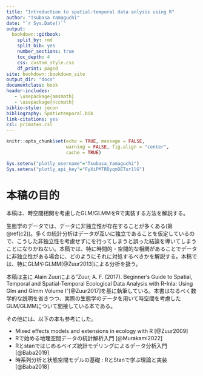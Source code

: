 ```yaml
--- 
title: "Introduction to spatial-temporal data anlysis using R"
author: "Tsubasa Yamaguchi"
date: "`r Sys.Date()`"
output: 
  bookdown::gitbook:
    split_by: rmd  
    split_bib: yes  
    number_sections: true   
    toc_depth: 4 
    css: custom_style.css   
    df_print: paged
site: bookdown::bookdown_site  
output_dir: "docs"  
documentclass: book  
header-includes:
   - \usepackage{amsmath}
   - \usepackage{nccmath}
biblio-style: jecon    
bibliography: Spatiotemporal.bib   
link-citations: yes
csl: primates.csl
---
```


```r
knitr::opts_chunk$set(echo = TRUE, message = FALSE,
                      warning = FALSE, fig.align = "center",
                      cache = TRUE)

Sys.setenv("plotly_username"="Tsubasa_Yamaguchi")
Sys.setenv("plotly_api_key"="FyXiPMTRDyqnDETur1lG")
```

# 本稿の目的 {-}   
本稿は、時空間相関を考慮したGLM/GLMMをRで実装する方法を解説する。  

生態学のデータでは、データに非独立性が存在することが多くある(第\@ref(c2))。多くの統計分析はデータが互いに独立であることを仮定しているので、こうした非独立性を考慮せずにを行ってしまうと誤った結論を導いてしまうことになりかねない。本稿では、特に時間的・空間的な相関があることでデータに非独立性がある場合に、どのようにそれに対処するべきかを解説する。本稿では、特にGLMやGLMM[@Zuur2013]による分析を扱う。  

本稿は主に Alain Zuurによる"Zuur, A. F. (2017). Beginner’s Guide to Spatial, Temporal and Spatial-Temporal Ecological Data Analysis with R-Inla: Using Glm and Glmm Volume I"[@Zuur2017]を基に執筆している。本書はなるべく数学的な説明を省きつつ、実際の生態学のデータを用いて時空間を考慮したGLM/GLMMについて間接している本である。  

その他には、以下の本も参考にした。  

- Mixed effects models and extensions in ecology with R [@Zuur2009]  
- Rで始める地理空間データの統計解析入門 [@Murakami2022]  
- Rとstanではじめるベイズ統計モデリングによるデータ分析入門 [@Baba2019]  
- 時系列分析と状態空間モデルの基礎 : RとStanで学ぶ理論と実装 [@Baba2018]  

